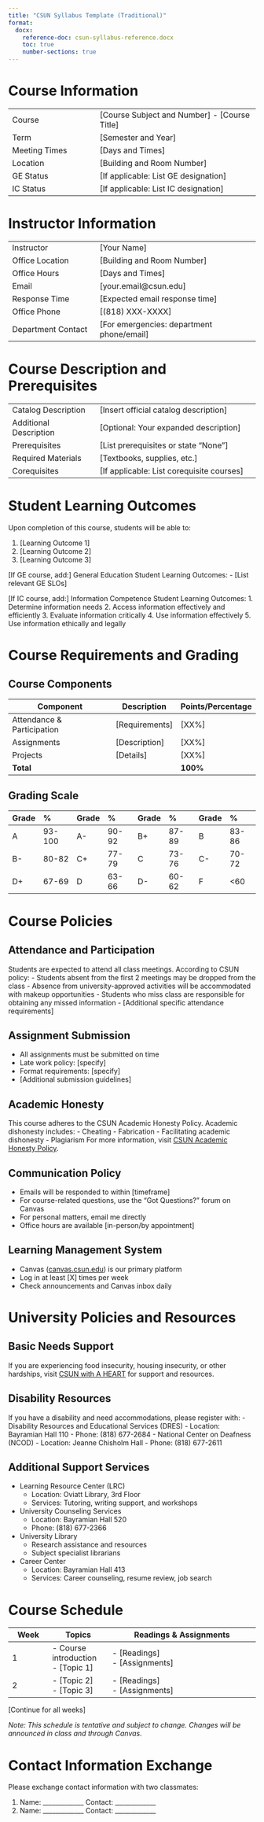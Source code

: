 ```yaml
---
title: "CSUN Syllabus Template (Traditional)"
format:
  docx:
    reference-doc: csun-syllabus-reference.docx
    toc: true
    number-sections: true
---
```


# Course Information

| | |
|---------------------------|--------------------------------------------------|
| Course | [Course Subject and Number] - [Course Title] |
| Term | [Semester and Year] |
| Meeting Times | [Days and Times] |
| Location | [Building and Room Number] |
| GE Status | [If applicable: List GE designation] |
| IC Status | [If applicable: List IC designation] |

# Instructor Information

| | |
|---------------------------|--------------------------------------------------|
| Instructor | [Your Name] |
| Office Location | [Building and Room Number] |
| Office Hours | [Days and Times] |
| Email | [your.email@csun.edu] |
| Response Time | [Expected email response time] |
| Office Phone | [(818) XXX-XXXX] |
| Department Contact | [For emergencies: department phone/email] |

# Course Description and Prerequisites

| | |
|---------------------------|--------------------------------------------------|
| Catalog Description | [Insert official catalog description] |
| Additional Description | [Optional: Your expanded description] |
| Prerequisites | [List prerequisites or state "None"] |
| Required Materials | [Textbooks, supplies, etc.] |
| Corequisites | [If applicable: List corequisite courses] |

# Student Learning Outcomes

Upon completion of this course, students will be able to:

1. [Learning Outcome 1]
2. [Learning Outcome 2]
3. [Learning Outcome 3]

[If GE course, add:]
General Education Student Learning Outcomes:
- [List relevant GE SLOs]

[If IC course, add:]
Information Competence Student Learning Outcomes:
1. Determine information needs
2. Access information effectively and efficiently
3. Evaluate information critically
4. Use information effectively
5. Use information ethically and legally

# Course Requirements and Grading

## Course Components

| Component | Description | Points/Percentage |
|-----------|-------------|------------------|
| Attendance & Participation | [Requirements] | [XX%] |
| Assignments | [Description] | [XX%] |
| Projects | [Details] | [XX%] |
| **Total** | | **100%** |

## Grading Scale

| Grade | % | Grade | % | Grade | % | Grade | % |
|:------|:--|:------|:--|:------|:--|:------|:--|
| A     | 93-100 | A-    | 90-92 | B+    | 87-89 | B     | 83-86 |
| B-    | 80-82  | C+    | 77-79 | C     | 73-76 | C-    | 70-72 |
| D+    | 67-69  | D     | 63-66 | D-    | 60-62 | F     | <60   |

# Course Policies

## Attendance and Participation
Students are expected to attend all class meetings. According to CSUN policy:
- Students absent from the first 2 meetings may be dropped from the class
- Absence from university-approved activities will be accommodated with makeup opportunities
- Students who miss class are responsible for obtaining any missed information
- [Additional specific attendance requirements]

## Assignment Submission
- All assignments must be submitted on time
- Late work policy: [specify]
- Format requirements: [specify]
- [Additional submission guidelines]

## Academic Honesty
This course adheres to the CSUN Academic Honesty Policy. Academic dishonesty includes:
- Cheating
- Fabrication
- Facilitating academic dishonesty
- Plagiarism
For more information, visit [CSUN Academic Honesty Policy](https://catalog.csun.edu/policies/academic-dishonesty/).

## Communication Policy
- Emails will be responded to within [timeframe]
- For course-related questions, use the "Got Questions?" forum on Canvas
- For personal matters, email me directly
- Office hours are available [in-person/by appointment]

## Learning Management System
- Canvas ([canvas.csun.edu](https://canvas.csun.edu)) is our primary platform
- Log in at least [X] times per week
- Check announcements and Canvas inbox daily

# University Policies and Resources

## Basic Needs Support
If you are experiencing food insecurity, housing insecurity, or other hardships, visit [CSUN with A HEART](https://www.csun.edu/heart) for support and resources.

## Disability Resources
If you have a disability and need accommodations, please register with:
- Disability Resources and Educational Services (DRES)
  - Location: Bayramian Hall 110
  - Phone: (818) 677-2684
- National Center on Deafness (NCOD)
  - Location: Jeanne Chisholm Hall
  - Phone: (818) 677-2611

## Additional Support Services
- Learning Resource Center (LRC)
  - Location: Oviatt Library, 3rd Floor
  - Services: Tutoring, writing support, and workshops
- University Counseling Services
  - Location: Bayramian Hall 520
  - Phone: (818) 677-2366
- University Library
  - Research assistance and resources
  - Subject specialist librarians
- Career Center
  - Location: Bayramian Hall 413
  - Services: Career counseling, resume review, job search

# Course Schedule

| Week | Topics | Readings & Assignments |
|------|---------|----------------------|
| 1 | - Course introduction<br>- [Topic 1] | - [Readings]<br>- [Assignments] |
| 2 | - [Topic 2]<br>- [Topic 3] | - [Readings]<br>- [Assignments] |
[Continue for all weeks]

*Note: This schedule is tentative and subject to change. Changes will be announced in class and through Canvas.*

# Contact Information Exchange
Please exchange contact information with two classmates:

1. Name: _____________ Contact: _____________
2. Name: _____________ Contact: _____________
